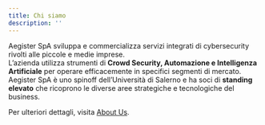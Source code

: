 ```yaml
---
title: Chi siamo
description: ''
---
```


Aegister SpA sviluppa e commercializza servizi integrati di cybersecurity rivolti alle piccole e medie imprese.  
L’azienda utilizza strumenti di **Crowd Security, Automazione e Intelligenza Artificiale** per operare efficacemente in specifici segmenti di mercato.  
Aegister SpA è uno spinoff dell’Università di Salerno e ha soci di **standing elevato** che ricoprono le diverse aree strategiche e tecnologiche del business.  

Per ulteriori dettagli, visita [About Us](https://aegister.com/en/company/).